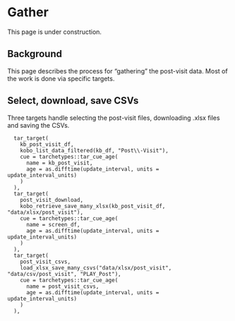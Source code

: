# Gather

::: {.callout-warning}
This page is under construction.
:::

## Background

This page describes the process for "gathering" the post-visit data.
Most of the work is done via specific targets.

## Select, download, save CSVs

Three targets handle selecting the post-visit files, downloading 
.xlsx files and saving the CSVs.

```
  tar_target(
    kb_post_visit_df,
    kobo_list_data_filtered(kb_df, "Post\\-Visit"),
    cue = tarchetypes::tar_cue_age(
      name = kb_post_visit,
      age = as.difftime(update_interval, units = update_interval_units)
    )
  ),
  tar_target(
    post_visit_download,
    kobo_retrieve_save_many_xlsx(kb_post_visit_df, "data/xlsx/post_visit"),
    cue = tarchetypes::tar_cue_age(
      name = screen_df,
      age = as.difftime(update_interval, units = update_interval_units)
    )
  ),
  tar_target(
    post_visit_csvs,
    load_xlsx_save_many_csvs("data/xlsx/post_visit", "data/csv/post_visit", "PLAY_Post"),
    cue = tarchetypes::tar_cue_age(
      name = post_visit_csvs,
      age = as.difftime(update_interval, units = update_interval_units)
    )
  ),
```